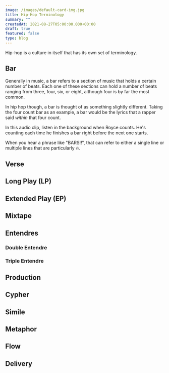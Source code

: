 ```yaml
---
image: /images/default-card-img.jpg
title: Hip-Hop Terminology
summary: ""
createdAt: 2021-08-27T05:00:00.000+00:00
draft: true
featured: false
type: blog
---
```


Hip-hop is a culture in itself that has its own set of terminology.

## Bar

Generally in music, a bar refers to a section of music that holds a certain number of beats. Each one of these sections can hold a number of beats ranging from three, four, six, or eight, although four is by far the most common.

In hip hop though, a bar is thought of as something slightly different. Taking the four count bar as an example, a bar would be the lyrics that a rapper said _within_ that four count.

In this audio clip, listen in the background when Royce counts. He's counting each time he finishes a bar right before the next one starts.

<AudioEmbed src="https://open.spotify.com/embed/track/0rCGS3ZVOjlmwZPgAGpX4v?utm_source=generator&theme=0" />

When you hear a phrase like "BARS!!", that can refer to either a single line or multiple lines that are particularly 🔥.

## Verse

## Long Play (LP)

## Extended Play (EP)

## Mixtape

## Entendres

### Double Entendre

### Triple Entendre

## Production

## Cypher

## Simile

## Metaphor

## Flow

## Delivery
